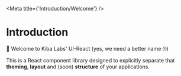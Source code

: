 

<Meta
  title={'Introduction/Welcome'}
/>

# Introduction

👋 Welcome to Kiba Labs' UI-React (yes, we need a better name 🙄)

This is a React component library designed to explicitly separate that **theming**, **layout** and (soon) **structure** of your applications.
